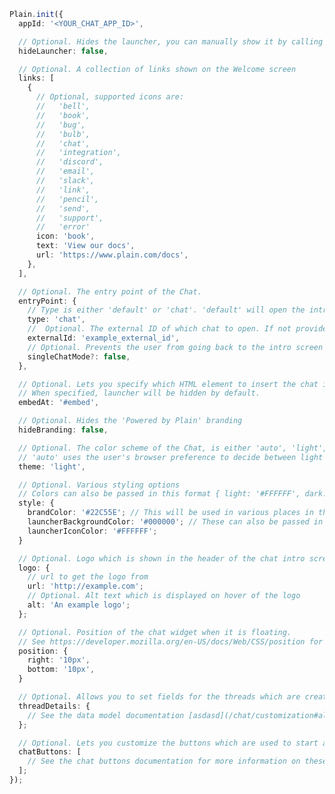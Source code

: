 ```typescript
Plain.init({
  appId: '<YOUR_CHAT_APP_ID>',

  // Optional. Hides the launcher, you can manually show it by calling `Plain.open()` (default: false)
  hideLauncher: false,

  // Optional. A collection of links shown on the Welcome screen
  links: [
    {
      // Optional, supported icons are:
      //   'bell',
      //   'book',
      //   'bug',
      //   'bulb',
      //   'chat',
      //   'integration',
      //   'discord',
      //   'email',
      //   'slack',
      //   'link',
      //   'pencil',
      //   'send',
      //   'support',
      //   'error'
      icon: 'book', 
      text: 'View our docs',
      url: 'https://www.plain.com/docs',
    },
  ],

  // Optional. The entry point of the Chat.
  entryPoint: {
    // Type is either 'default' or 'chat'. 'default' will open the intro screen, 'chat' opens up straight into a chat.
    type: 'chat',
    //  Optional. The external ID of which chat to open. If not provided it will default to the last conversation the user had
    externalId: 'example_external_id',
    // Optional. Prevents the user from going back to the intro screen to start a new chat
    singleChatMode?: false,
  },

  // Optional. Lets you specify which HTML element to insert the chat into.
  // When specified, launcher will be hidden by default.
  embedAt: '#embed',

  // Optional. Hides the 'Powered by Plain' branding
  hideBranding: false,

  // Optional. The color scheme of the Chat, is either 'auto', 'light', or 'dark'
  // 'auto' uses the user's browser preference to decide between light and dark mode (default: 'auto')
  theme: 'light',

  // Optional. Various styling options
  // Colors can also be passed in this format { light: '#FFFFFF', dark: '#000000' }. Based on the theme chosen by you or browser preference
  style: {
    brandColor: '#22C55E'; // This will be used in various places in the chat widget such as the primary chat button and send message button
    launcherBackgroundColor: '#000000'; // These can also be passed in this format { light: '#FFFFFF', dark: '#000000' }
    launcherIconColor: '#FFFFFF';
  }

  // Optional. Logo which is shown in the header of the chat intro screen
  logo: {
    // url to get the logo from
    url: 'http://example.com';
    // Optional. Alt text which is displayed on hover of the logo
    alt: 'An example logo';
  };

  // Optional. Position of the chat widget when it is floating.
  // See https://developer.mozilla.org/en-US/docs/Web/CSS/position for more information - only bottom and right are supported
  position: {
    right: '10px',
    bottom: '10px',
  }

  // Optional. Allows you to set fields for the threads which are created from chats
  threadDetails: {
    // See the data model documentation [asdasd](/chat/customization#all-threads) for more information on these fields
  };

  // Optional. Lets you customize the buttons which are used to start a new chat on the intro screen
  chatButtons: [
    // See the chat buttons documentation for more information on these fields
  ];
});
```
